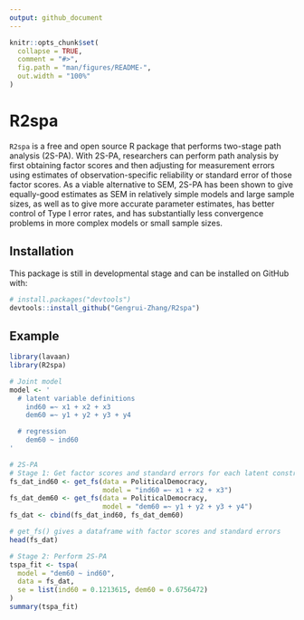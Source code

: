 ```yaml
---
output: github_document
---
```


```r
knitr::opts_chunk$set(
  collapse = TRUE,
  comment = "#>",
  fig.path = "man/figures/README-",
  out.width = "100%"
)
```

# R2spa

<!-- badges: start -->
<!-- badges: end -->

`R2spa` is a free and open source R package that performs two-stage path analysis (2S-PA). With 2S-PA, researchers can perform path analysis by first obtaining factor scores and then adjusting for measurement errors using estimates of observation-specific reliability or standard error of those factor scores. As a viable alternative to SEM, 2S-PA has been shown to give equally-good estimates as SEM in relatively simple models and large sample sizes, as well as to give more accurate parameter estimates, has better control of Type I error rates, and has substantially less convergence problems in more complex models or small sample sizes.

## Installation

This package is still in developmental stage and can be installed on GitHub with:

```r
# install.packages("devtools")
devtools::install_github("Gengrui-Zhang/R2spa")
```

## Example

```r
library(lavaan)
library(R2spa)

# Joint model
model <- '
  # latent variable definitions
    ind60 =~ x1 + x2 + x3
    dem60 =~ y1 + y2 + y3 + y4

  # regression
    dem60 ~ ind60
'
```

```r
# 2S-PA
# Stage 1: Get factor scores and standard errors for each latent construct
fs_dat_ind60 <- get_fs(data = PoliticalDemocracy,
                       model = "ind60 =~ x1 + x2 + x3")
fs_dat_dem60 <- get_fs(data = PoliticalDemocracy,
                       model = "dem60 =~ y1 + y2 + y3 + y4")
fs_dat <- cbind(fs_dat_ind60, fs_dat_dem60)

# get_fs() gives a dataframe with factor scores and standard errors
head(fs_dat)
```

```r
# Stage 2: Perform 2S-PA
tspa_fit <- tspa(
  model = "dem60 ~ ind60",
  data = fs_dat,
  se = list(ind60 = 0.1213615, dem60 = 0.6756472)
)
summary(tspa_fit)
```



<!-- `devtools::build_readme()` -->

